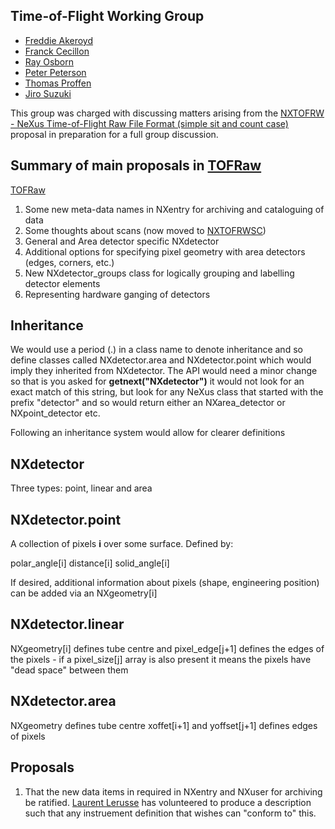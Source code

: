==Time-of-Flight Working Group==
*[[User:Freddie Akeroyd|Freddie Akeroyd]]
*[[User:Franck Cecillon|Franck Cecillon]]
*[[User:Ray Osborn|Ray Osborn]]
*[[User:Peter Peterson|Peter Peterson]]
*[[User:Thomas Proffen|Thomas Proffen]]
*[[User:Jiro Suzuki|Jiro Suzuki]]

This group was charged with discussing matters arising from the [[TOFRaw|NXTOFRW  - NeXus Time-of-Flight Raw File Format (simple sit and count case)]] proposal in preparation for a full group discussion.

==Summary of main proposals in [[TOFRaw]]==

[[TOFRaw]] 
# Some new meta-data names in NXentry for archiving and cataloguing of data
# Some thoughts about scans (now moved to [[TOFRawScan|NXTOFRWSC]])
# General and Area detector specific NXdetector
# Additional options for specifying pixel geometry with area detectors (edges, corners, etc.) 
# New NXdetector_groups class for logically grouping and labelling detector elements
# Representing hardware ganging of detectors

== Inheritance ==

We would use a period (.) in a class name to denote inheritance and so define classes called NXdetector.area and NXdetector.point which would imply they inherited from NXdetector. The API would need a minor change so that is you asked for '''getnext("NXdetector")''' it would not look for an exact match of this string, but look for any NeXus class that started with the prefix "detector" and so would return either an NXarea_detector or NXpoint_detector etc.

Following an inheritance system would allow for clearer definitions

== NXdetector ==

Three types: point, linear and area

== NXdetector.point ==

A collection of pixels '''i''' over some surface. Defined by:

polar_angle[i]
distance[i]
solid_angle[i]

If desired, additional information about pixels (shape, engineering position) can be added via an NXgeometry[i]

== NXdetector.linear ==
NXgeometry[i] defines tube centre and
pixel_edge[j+1] defines the edges of the pixels - if a pixel_size[j] array is also present it means the pixels have "dead space" between them  

== NXdetector.area ==

NXgeometry defines tube centre
xoffet[i+1] and yoffset[j+1] defines edges of pixels




==Proposals==

# That the new data items in required in NXentry and NXuser for archiving be ratified. [[User:L.lerusse|Laurent Lerusse]] has volunteered to produce a description such that any instruement definition that wishes can "conform to" this.